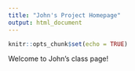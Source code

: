 ```yaml
---
title: "John's Project Homepage"
output: html_document
---
```


```r
knitr::opts_chunk$set(echo = TRUE)
```

Welcome to John's class page! 
